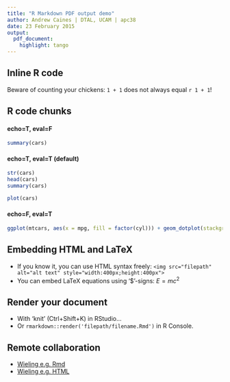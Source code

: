 ```yaml
---
title: "R Markdown PDF output demo"
author: Andrew Caines | DTAL, UCAM | apc38
date: 23 February 2015
output:
  pdf_document:
    highlight: tango
---
```



## Inline R code

Beware of counting your chickens: `1 + 1` does not always equal `r 1 + 1`!


## R code chunks

#### echo=T, eval=F
```r
summary(cars)
```

#### echo=T, eval=T (default)
```r
str(cars)
head(cars)
summary(cars)
```

```r
plot(cars)
```

#### echo=F, eval=T
```r
ggplot(mtcars, aes(x = mpg, fill = factor(cyl))) + geom_dotplot(stackgroups = TRUE, binwidth = 1, method = "histodot")
```


## Embedding HTML and LaTeX

- If you know it, you can use HTML syntax freely: `<img src="filepath" alt="alt text" style="width:400px;height:400px">`
- You can embed LaTeX equations using '$'-signs: $E=mc^2$


## Render your document

- With 'knit' (Ctrl+Shift+K) in RStudio...
- Or `rmarkdown::render('filepath/filename.Rmd')` in R Console.


## Remote collaboration

- [Wieling e.g. Rmd](http://www.let.rug.nl/~wieling/statscourse/lecture1/lab/answers/lab-including-answers.Rmd)
- [Wieling e.g. HTML](http://www.let.rug.nl/~wieling/statscourse/lecture1/lab/answers/lab-including-answers.html)
